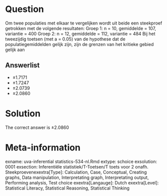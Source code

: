 Question
========

Om twee populaties met elkaar te vergelijken wordt uit beide een steekproef getrokken met de volgende resultaten:
Groep 1: n = 10, gemiddelde = 107, variantie = 400
Groep 2: n = 12, gemiddelde = 112, variantie = 484
Bij het tweezijdig toetsen (met a = 0.05) van de hypothese dat de populatiegemiddelden gelijk zijn, zijn de grenzen van het kritieke gebied gelijk aan 

Answerlist
----------
* &#177;1.7171
* &#177;1.7247
* &#177;2.0739
* &#177;2.0860

Solution
========

The correct answer is  &#177;2.0860 

Meta-information
================
exname: uva-inferential statistics-534-nl.Rmd 
extype: schoice 
exsolution: 0001 
exsection: Inferentiële statistiek/T-Toetsen/T toets voor 2 onafh. Steekproevenexextra[Type]: Calculation, Case, Conceptual, Creating graphs, Data manipulation, Interpretating graph, Interpretating output, Performing analysis, Test choice 
exextra[Langauge]: Dutch 
exextra[Level]: Statistical Literacy, Statistical Reasoning, Statistical Thinking 
